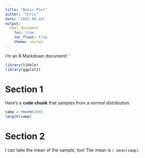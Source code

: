 ```yaml
---
title: "Basic Plot"
author: "Chris"
date: "2025-09-14"
output: 
  html_document
    toc: true
    toc_float: true
    theme: united
---
```


I'm an R Markdown document! '

```r
library(tibble)
library(ggplot2)
```


# Section 1

Here's a **code chunk** that samples from 
a _normal distribution_:

```r
samp = rnorm(100)
length(samp)
```

# Section 2

I can take the mean of the sample, too!
The mean is `r mean(samp)`.